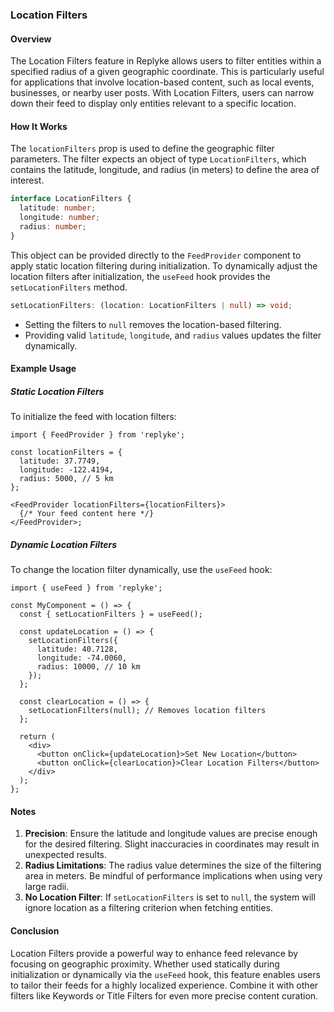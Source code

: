 ### Location Filters

#### Overview
The Location Filters feature in Replyke allows users to filter entities within a specified radius of a given geographic coordinate. This is particularly useful for applications that involve location-based content, such as local events, businesses, or nearby user posts. With Location Filters, users can narrow down their feed to display only entities relevant to a specific location.

#### How It Works
The `locationFilters` prop is used to define the geographic filter parameters. The filter expects an object of type `LocationFilters`, which contains the latitude, longitude, and radius (in meters) to define the area of interest.

```typescript
interface LocationFilters {
  latitude: number;
  longitude: number;
  radius: number;
}
```

This object can be provided directly to the `FeedProvider` component to apply static location filtering during initialization. To dynamically adjust the location filters after initialization, the `useFeed` hook provides the `setLocationFilters` method.

```typescript
setLocationFilters: (location: LocationFilters | null) => void;
```

- Setting the filters to `null` removes the location-based filtering.
- Providing valid `latitude`, `longitude`, and `radius` values updates the filter dynamically.

#### Example Usage

##### Static Location Filters
To initialize the feed with location filters:

```tsx
import { FeedProvider } from 'replyke';

const locationFilters = {
  latitude: 37.7749,
  longitude: -122.4194,
  radius: 5000, // 5 km
};

<FeedProvider locationFilters={locationFilters}>
  {/* Your feed content here */}
</FeedProvider>;
```

##### Dynamic Location Filters
To change the location filter dynamically, use the `useFeed` hook:

```tsx
import { useFeed } from 'replyke';

const MyComponent = () => {
  const { setLocationFilters } = useFeed();

  const updateLocation = () => {
    setLocationFilters({
      latitude: 40.7128,
      longitude: -74.0060,
      radius: 10000, // 10 km
    });
  };

  const clearLocation = () => {
    setLocationFilters(null); // Removes location filters
  };

  return (
    <div>
      <button onClick={updateLocation}>Set New Location</button>
      <button onClick={clearLocation}>Clear Location Filters</button>
    </div>
  );
};
```

#### Notes
1. **Precision**: Ensure the latitude and longitude values are precise enough for the desired filtering. Slight inaccuracies in coordinates may result in unexpected results.
2. **Radius Limitations**: The radius value determines the size of the filtering area in meters. Be mindful of performance implications when using very large radii.
3. **No Location Filter**: If `setLocationFilters` is set to `null`, the system will ignore location as a filtering criterion when fetching entities.

#### Conclusion
Location Filters provide a powerful way to enhance feed relevance by focusing on geographic proximity. Whether used statically during initialization or dynamically via the `useFeed` hook, this feature enables users to tailor their feeds for a highly localized experience. Combine it with other filters like Keywords or Title Filters for even more precise content curation.

